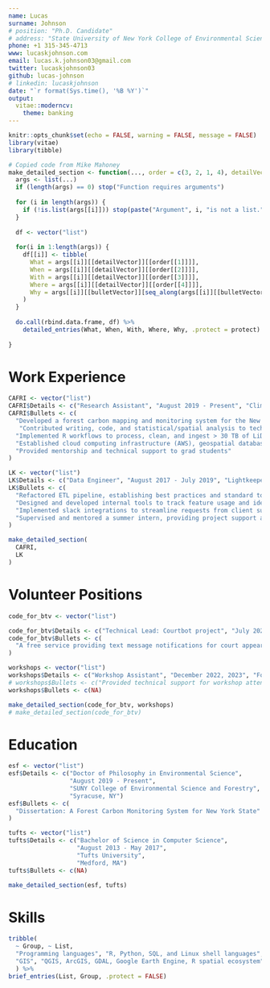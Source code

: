 ```yaml
---
name: Lucas
surname: Johnson
# position: "Ph.D. Candidate"
# address: "State University of New York College of Environmental Science and Forestry"
phone: +1 315-345-4713
www: lucaskjohnson.com
email: lucas.k.johnson03@gmail.com
twitter: lucaskjohnson03
github: lucas-johnson
# linkedin: lucaskjohnson
date: "`r format(Sys.time(), '%B %Y')`"
output:
  vitae::moderncv:
    theme: banking
---
```


```r
knitr::opts_chunk$set(echo = FALSE, warning = FALSE, message = FALSE)
library(vitae)
library(tibble)

# Copied code from Mike Mahoney
make_detailed_section <- function(..., order = c(3, 2, 1, 4), detailVector = "Details", bulletVector = "Bullets", protect = TRUE) { 
  args <- list(...)
  if (length(args) == 0) stop("Function requires arguments")
  
  for (i in length(args)) {
    if (!is.list(args[[i]])) stop(paste("Argument", i, "is not a list."))
  }
  
  df <- vector("list")
  
  for(i in 1:length(args)) {
    df[[i]] <- tibble(
      What = args[[i]][[detailVector]][[order[[1]]]], 
      When = args[[i]][[detailVector]][[order[[2]]]], 
      With = args[[i]][[detailVector]][[order[[3]]]], 
      Where = args[[i]][[detailVector]][[order[[4]]]], 
      Why = args[[i]][[bulletVector]][seq_along(args[[i]][[bulletVector]])]
    )
  }
  
  do.call(rbind.data.frame, df) %>%
    detailed_entries(What, When, With, Where, Why, .protect = protect)
  
}
```


# Work Experience
```r
CAFRI <- vector("list")
CAFRI$Details <- c("Research Assistant", "August 2019 - Present", "Climate and Applied Forest Research Institute", "Syracuse, NY")
CAFRI$Bullets <- c(
  "Developed a forest carbon mapping and monitoring system for the New York State Department of Environmental Conservation in support of net-zero emissions goals defined under the Climate Leadership and Community Protection Act",
   "Contributed writing, code, and statistical/spatial analysis to technical reports for state agencies and external collaborators",
  "Implemented R workflows to process, clean, and ingest > 30 TB of LiDAR point clouds and nearly 2 TB of Landsat imagery and derived indices",
  "Established cloud computing infrastructure (AWS), geospatial databases, and data sharing software",
  "Provided mentorship and technical support to grad students"
)

LK <- vector("list")
LK$Details <- c("Data Engineer", "August 2017 - July 2019", "Lightkeeper, LLC", "Boston, MA")
LK$Bullets <- c(
  "Refactored ETL pipeline, establishing best practices and standard tools for customer-specific scripts",
  "Designed and developed internal tools to track feature usage and identify computational bottlenecks",
  "Implemented slack integrations to streamline requests from client support team",
  "Supervised and mentored a summer intern, providing project support and oversight to ensure success"
)

make_detailed_section(
  CAFRI,
  LK
)
```

# Volunteer Positions

```r
code_for_btv <- vector("list")

code_for_btv$Details <- c("Technical Lead: Courtbot project", "July 2020 - July 2021", "Code for Burlington", "Remote")
code_for_btv$Bullets <- c(
  "A free service providing text message notifications for court appearances"
)

workshops <- vector("list")
workshops$Details <- c("Workshop Assistant", "December 2022, 2023", "Foundations of Scientific Computing", "Syracuse, NY")
# workshops$Bullets <- c("Provided technical support for workshop attendees")
workshops$Bullets <- c(NA)

make_detailed_section(code_for_btv, workshops)
# make_detailed_section(code_for_btv)
```


# Education

```r
esf <- vector("list")
esf$Details <- c("Doctor of Philosophy in Environmental Science", 
                 "August 2019 - Present", 
                 "SUNY College of Environmental Science and Forestry", 
                 "Syracuse, NY")
esf$Bullets <- c(
  "Dissertation: A Forest Carbon Monitoring System for New York State"
)

tufts <- vector("list")
tufts$Details <- c("Bachelor of Science in Computer Science", 
                   "August 2013 - May 2017",
                   "Tufts University", 
                   "Medford, MA")
tufts$Bullets <- c(NA)

make_detailed_section(esf, tufts)

```

# Skills

```r

tribble(
  ~ Group, ~ List,
  "Programming languages", "R, Python, SQL, and Linux shell languages",
  "GIS", "QGIS, ArcGIS, GDAL, Google Earth Engine, R spatial ecosystem"
  ) %>% 
brief_entries(List, Group, .protect = FALSE)
```

